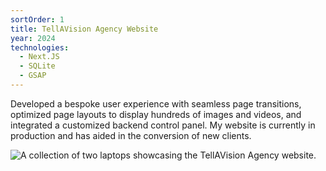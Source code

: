 ```yaml
---
sortOrder: 1
title: TellAVision Agency Website
year: 2024
technologies:
  - Next.JS
  - SQLite
  - GSAP
---
```


Developed a bespoke user experience with seamless page transitions, optimized page layouts to display hundreds of images and videos, and integrated a customized backend control panel. My website is currently in production and has aided in the conversion of new clients.



<Image loading="eager" src={tellavision} alt="A collection of two laptops showcasing the TellAVision Agency website." />